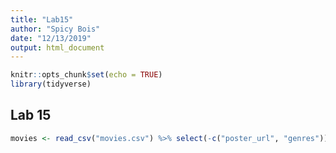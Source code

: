 ```yaml
---
title: "Lab15"
author: "Spicy Bois"
date: "12/13/2019"
output: html_document
---
```


```r
knitr::opts_chunk$set(echo = TRUE)
library(tidyverse)
```

## Lab 15
```r
movies <- read_csv("movies.csv") %>% select(-c("poster_url", "genres")) %>% separate(release_date, sep="-", into=c("release_day", "release_month", "release_year")) %>% mutate(release_day = as.numeric(release_day), release_year = as.numeric(release_year))
```

